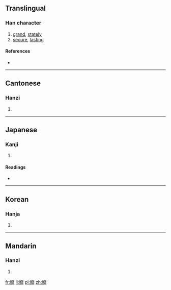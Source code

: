 {{also|岿}}
==Translingual==

===Han character===
{{Han char|rn=46|rad=山|as=17|sn=20|four=2212<sub>7</sub>|canj=山竹一月 (UHMB)|ids=⿱[[山]][[歸]]}}

# [[grand]], [[stately]]
# [[secure]], [[lasting]]

====References====
* {{Han ref|kx=0322.280|dkj=08622|dj=0622.400|hdz=10807.090|uh=5DCB|ud=24011|bh=F5C9|bd=62921}}

----

==Cantonese==

===Hanzi===
{{yue-hanzi|jyut=[[kwai1]]|y=kwai1|sim=岿}}

# {{defn|lang=yue|sort=山17}}

----

==Japanese==

===Kanji===
{{ja-kanji|grade=|rs=山17}}

# {{defn|lang=ja|sort=山17}}

====Readings====
* {{ja-readings|on=[[き]] (ki), [[ぎ]] (gi)|kun=[[つらなる]] (tsuranaru)}}

----

==Korean==

===Hanja===
{{ko-hanja|hangeul=[[규]]|rv=gyu|mr=kyu}}

# {{defn|lang=ko|sort=山17}}

----

==Mandarin==

===Hanzi===
{{cmn-hanzi|sim=岿|pin=[[kuī]] ([[kui1]])|wg=k'uei<sup>1</sup>}}

# {{defn|lang=cmn|sort=山17}}

[[fr:巋]]
[[li:巋]]
[[pl:巋]]
[[zh:巋]]